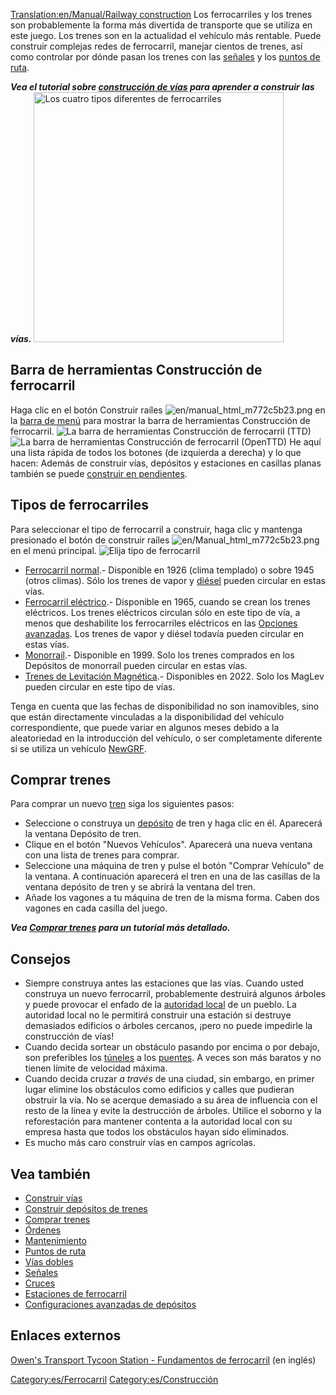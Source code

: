 [[Translation:en/Manual/Railway construction]]
{{es/Tabla de contenido}}
Los ferrocarriles y los trenes son probablemente la forma más divertida de transporte que se utiliza en este juego. Los trenes son en la actualidad el vehículo más rentable. Puede construir complejas redes de ferrocarril, manejar cientos de trenes, así como controlar por dónde pasan los trenes con las [[es/Manual/Señales|señales]] y los [[es/Manual/Puntos de ruta|puntos de ruta]].

'''''Vea el tutorial sobre [[es/Manual/Construir vías|construcción de vías]] para aprender a construir las vías.'''''
[[File:es/4 Types of railway.png|thumb|none|400px|Los cuatro tipos diferentes de ferrocarriles]]

==Barra de herramientas Construcción de ferrocarril==
Haga clic en el botón Construir raíles [[File:en/manual html m772c5b23.png]] en la [[es/Manual/Interfaz del juego#La barra de menú|barra de menú]] para mostrar la barra de herramientas Construcción de ferrocarril.
[[File:es/Railroad ConstructionTTD.png|none|frame|La barra de herramientas Construcción de ferrocarril (TTD)]]
[[File:es/Railroad ConstructionOGFX.png|none|frame|La barra de herramientas Construcción de ferrocarril (OpenTTD)]]
He aquí una lista rápida de todos los botones (de izquierda a derecha) y lo que hacen:
{{es/Vista barra de herramientas Ferrocarril}}
Además de construir vías, depósitos y estaciones en casillas planas también se puede [[es/Archive/Manual/Settings/Construir en pendientes|construir en pendientes]].

==Tipos de ferrocarriles==
Para seleccionar el tipo de ferrocarril a construir, haga clic y mantenga presionado el botón de construir raíles [[File:en/Manual html m772c5b23.png]] en el menú principal.
[[File:es/Openttd-rail1.png|none|frame|Elija tipo de ferrocarril]]
* [[es/Manual/Ferrocarril|Ferrocarril normal]].- Disponible en 1926 (clima templado) o sobre 1945 (otros climas). Sólo los trenes de vapor y [https://www.wikipedia.org/wiki/es:Motor_diésel diésel] pueden circular en estas vías.
* [[es/Manual/Ferrocarril eléctrico|Ferrocarril eléctrico]].- Disponible en 1965, cuando se crean los trenes eléctricos. Los trenes eléctricos circulan sólo en este tipo de vía, a menos que deshabilite los ferrocarriles eléctricos en las [[es/Archive/Manual/Settings/Opciones avanzadas|Opciones avanzadas]]. Los trenes de vapor y diésel todavía pueden circular en estas vías.
* [[es/Manual/Base Set/Monorraíl|Monorraíl]].- Disponible en 1999. Solo los trenes comprados en los Depósitos de monorraíl pueden circular en estas vías.
* [[es/Manual/Base Set/MagLev|Trenes de Levitación Magnética]].- Disponibles en 2022. Solo los MagLev pueden circular en este tipo de vías.

Tenga en cuenta que las fechas de disponibilidad no son inamovibles, sino que están directamente vinculadas a la disponibilidad del vehículo correspondiente, que puede variar en algunos meses debido a la aleatoriedad en la introducción del vehículo, o ser completamente diferente si se utiliza un vehículo [[es/Manual/NewGRF|NewGRF]].

==Comprar trenes==
Para comprar un nuevo [[es/Manual/Base Set/Vehicles/Trenes|tren]] siga los siguientes pasos:
*Seleccione o construya un [[es/Manual/Depósitos|depósito]] de tren y haga clic en él. Aparecerá la ventana Depósito de tren.
*Clique en el botón "Nuevos Vehículos". Aparecerá una nueva ventana con una lista de trenes para comprar.
*Seleccione una máquina de tren y pulse el botón "Comprar Vehículo" de la ventana. A continuación aparecerá el tren en una de las casillas de la ventana depósito de tren y se abrirá la ventana del tren.
*Añade los vagones a tu máquina de tren de la misma forma. Caben dos vagones en cada casilla del juego.

'''''Vea [[es/Manual/Comprar trenes|Comprar trenes]] para un tutorial más detallado.'''''

==Consejos==
* Siempre construya antes las estaciones que las vías. Cuando usted construya un nuevo ferrocarril, probablemente destruirá algunos árboles y puede provocar el enfado de la [[es/Manual/Autoridad local|autoridad local]] de un pueblo. La autoridad local no le permitirá construir una estación si destruye demasiados edificios o árboles cercanos, ¡pero no puede impedirle la construcción de vías!
* Cuando decida sortear un obstáculo pasando por encima o por debajo, son preferibles los [[es/Manual/Túneles|túneles]] a los [[es/Manual/Puentes|puentes]]. A veces son más baratos y no tienen límite de velocidad máxima.
* Cuando decida cruzar ''a través'' de una ciudad, sin embargo, en primer lugar elimine los obstáculos como edificios y calles que pudieran obstruir la vía. No se acerque demasiado a su área de influencia con el resto de la línea y evite la destrucción de árboles. Utilice el soborno y la reforestación para mantener contenta a la autoridad local con su empresa hasta que todos los obstáculos hayan sido eliminados.
* Es mucho más caro construir vías en campos agrícolas.

==Vea también==
*[[es/Manual/Construir vías|Construir vías]]
*[[es/Manual/Construir depósitos de trenes|Construir depósitos de trenes]]
*[[es/Manual/Comprar trenes|Comprar trenes]]
*[[es/Manual/Órdenes|Órdenes]]
*[[es/Manual/Mantenimiento|Mantenimiento]]
*[[es/Manual/Puntos de ruta|Puntos de ruta]]
*[[es/Manual/Vías dobles|Vías dobles]]
*[[es/Manual/Señales|Señales]]
*[[es/Community/Junctionary/Cruces|Cruces]]
*[[es/Estaciones de ferrocarril|Estaciones de ferrocarril]]
*[[es/Configuraciones avanzadas de depósitos|Configuraciones avanzadas de depósitos]]

==Enlaces externos==
[http://www.transporttycoon.net/rail Owen's Transport Tycoon Station - Fundamentos de ferrocarril] (en inglés)

[[Category:es/Ferrocarril]]
[[Category:es/Construcción]]